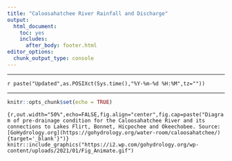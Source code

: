 ```yaml
---
title: "Caloosahatchee River Rainfall and Discharge"
output: 
  html_document: 
    toc: yes
    includes:
      after_body: footer.html
editor_options: 
  chunk_output_type: console
---
```


***

`r paste("Updated",as.POSIXct(Sys.time(),"%Y-%m-%d %H:%M",tz=""))`

***

```r
knitr::opts_chunk$set(echo = TRUE)
```



```{r,out.width="50%",echo=FALSE,fig.align="center",fig.cap=paste("Diagram of pre-drainage condition for the Caloosahatchee River and its connections to Lakes Flirt, Bonnet, Hicpochee and Okeechobee. Source: [GoHydrology.org](https://gohydrology.org/water-room/caloosahatchee/){target='_blank'}")}
knitr::include_graphics("https://i2.wp.com/gohydrology.org/wp-content/uploads/2021/01/Fig_Animate.gif")
```
